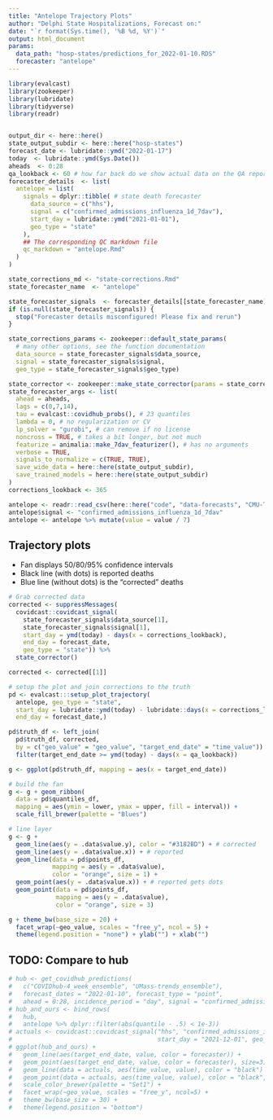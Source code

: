 ```yaml
---
title: "Antelope Trajectory Plots"
author: "Delphi State Hospitalizations, Forecast on:"
date: "`r format(Sys.time(), '%B %d, %Y')`"
output: html_document
params:
  data_path: "hosp-states/predictions_for_2022-01-10.RDS"
  forecaster: "antelope"
---
```


```r
library(evalcast)
library(zookeeper)
library(lubridate)
library(tidyverse)
library(readr)


output_dir <- here::here()
state_output_subdir <- here::here("hosp-states")
forecast_date <- lubridate::ymd("2022-01-17")
today  <- lubridate::ymd(Sys.Date())
aheads  <- 0:28
qa_lookback <- 60 # how far back do we show actual data on the QA report?
forecaster_details  <- list(
  antelope = list(
    signals = dplyr::tibble( # state death forecaster
      data_source = c("hhs"),
      signal = c("confirmed_admissions_influenza_1d_7dav"),
      start_day = lubridate::ymd("2021-01-01"),
      geo_type = "state"
    ),
    ## The corresponding QC markdown file
    qc_markdown = "antelope.Rmd"
  )
)

state_corrections_md <- "state-corrections.Rmd"
state_forecaster_name  <- "antelope"

state_forecaster_signals  <- forecaster_details[[state_forecaster_name]][["signals"]]
if (is.null(state_forecaster_signals)) {
  stop("Forecaster details misconfigured! Please fix and rerun")
}

state_corrections_params <- zookeeper::default_state_params(
  # many other options, see the function documentation
  data_source = state_forecaster_signals$data_source,
  signal = state_forecaster_signals$signal,
  geo_type = state_forecaster_signals$geo_type)

state_corrector <- zookeeper::make_state_corrector(params = state_corrections_params)
state_forecaster_args <- list(
  ahead = aheads,
  lags = c(0,7,14),
  tau = evalcast::covidhub_probs(), # 23 quantiles
  lambda = 0, # no regularization or CV
  lp_solver = "gurobi", # can remove if no license
  noncross = TRUE, # takes a bit longer, but not much
  featurize = animalia::make_7dav_featurizer(), # has no arguments
  verbose = TRUE,
  signals_to_normalize = c(TRUE, TRUE),
  save_wide_data = here::here(state_output_subdir),
  save_trained_models = here::here(state_output_subdir)
)
corrections_lookback <- 365

antelope <- readr::read_csv(here::here("code", "data-forecasts", "CMU-TimeSeries", sprintf("%s-CMU-TimeSeries-prediction-cards.csv", forecast_date)))
antelope$signal <- "confirmed_admissions_influenza_1d_7dav"
antelope <- antelope %>% mutate(value = value / 7)
```

## Trajectory plots

* Fan displays 50/80/95% confidence intervals
* Black line (with dots) is reported deaths
* Blue line (without dots) is the "corrected" deaths


```r
# Grab corrected data
corrected <- suppressMessages(
  covidcast::covidcast_signal(
    state_forecaster_signals$data_source[1], 
    state_forecaster_signals$signal[1],
    start_day = ymd(today) - days(x = corrections_lookback), 
    end_day = forecast_date,
    geo_type = "state")) %>% 
  state_corrector()

corrected <- corrected[[1]] 

# setup the plot and join corrections to the truth
pd <- evalcast:::setup_plot_trajectory(
  antelope, geo_type = "state",
  start_day = lubridate::ymd(today) - lubridate::days(x = corrections_lookback),
  end_day = forecast_date,)

pd$truth_df <- left_join(
  pd$truth_df, corrected, 
  by = c("geo_value" = "geo_value", "target_end_date" = "time_value")) %>%
  filter(target_end_date >= ymd(today) - days(x = qa_lookback))

g <- ggplot(pd$truth_df, mapping = aes(x = target_end_date))

# build the fan
g <- g + geom_ribbon(
  data = pd$quantiles_df,
  mapping = aes(ymin = lower, ymax = upper, fill = interval)) +
  scale_fill_brewer(palette = "Blues")

# line layer
g <- g +
  geom_line(aes(y = .data$value.y), color = "#3182BD") + # corrected
  geom_line(aes(y = .data$value.x)) + # reported
  geom_line(data = pd$points_df, 
            mapping = aes(y = .data$value),
            color = "orange", size = 1) +
  geom_point(aes(y = .data$value.x)) + # reported gets dots
  geom_point(data = pd$points_df, 
             mapping = aes(y = .data$value),
             color = "orange", size = 3)

g + theme_bw(base_size = 20) + 
  facet_wrap(~geo_value, scales = "free_y", ncol = 5) +
  theme(legend.position = "none") + ylab("") + xlab("")
```

## TODO: Compare to hub

```r
# hub <- get_covidhub_predictions(
#   c("COVIDhub-4_week_ensemble", "UMass-trends_ensemble"),
#   forecast_dates = "2022-01-10", forecast_type = "point", 
#   ahead = 0:28, incidence_period = "day", signal = "confirmed_admissions_influenza_1d_7dav")
# hub_and_ours <- bind_rows(
#   hub, 
#   antelope %>% dplyr::filter(abs(quantile - .5) < 1e-3))
# actuals <- covidcast::covidcast_signal("hhs", "confirmed_admissions_influenza_1d_7dav",
#                                        start_day = "2021-12-01", geo_type = "state")
# ggplot(hub_and_ours) +
#   geom_line(aes(target_end_date, value, color = forecaster)) +
#   geom_point(aes(target_end_date, value, color = forecaster), size=3) +
#   geom_line(data = actuals, aes(time_value, value), color = "black") +
#   geom_point(data = actuals, aes(time_value, value), color = "black", size=3) +
#   scale_color_brewer(palette = "Set1") +
#   facet_wrap(~geo_value, scales = "free_y", ncol=5) + 
#   theme_bw(base_size = 30) +
#   theme(legend.position = "bottom")
```
